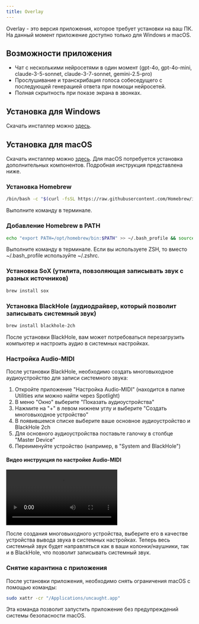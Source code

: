 ```yaml
---
title: Overlay
---
```


Overlay - это версия приложения, которое требует установки на ваш ПК. На данный момент приложение доступно только для Windows и macOS.

## Возможности приложения

- Чат с несколькими нейросетями в один момент (gpt-4o, gpt-4o-mini, claude-3-5-sonnet, claude-3-7-sonnet, gemini-2.5-pro)
- Прослушивание и транскрибация голоса собеседущего с последующей генерацией ответа при помощи нейросетей.
- Полная скрытность при показе экрана в звонках.

## Установка для Windows

Скачать инсталлер можно [здесь](https://uncaught.me/overlay/guide).

## Установка для macOS

Скачать инсталлер можно [здесь](https://uncaught.me/overlay/guide). Для macOS потребуется установка дополнительных компонентов. Подробная инструкция представлена ниже.

### Установка Homebrew

```bash
/bin/bash -c "$(curl -fsSL https://raw.githubusercontent.com/Homebrew/install/HEAD/install.sh)"
```

Выполните команду в терминале.

### Добавление Homebrew в PATH

```bash
echo "export PATH=/opt/homebrew/bin:$PATH" >> ~/.bash_profile && source ~/.bash_profile
```

Выполните команду в терминале. Если вы используете ZSH, то вместо ~/.bash_profile используйте ~/.zshrc.

### Установка SoX (утилита, повзоляющая записывать звук с разных источников)

```bash
brew install sox
```

### Установка BlackHole (аудиодрайвер, который позволит записывать системный звук)

```bash
brew install blackhole-2ch
```

После установки BlackHole, вам может потребоваться перезагрузить компьютер и настроить аудио в системных настройках.

### Настройка Audio-MIDI

После установки BlackHole, необходимо создать многовыходное аудиоустройство для записи системного звука:

1. Откройте приложение "Настройка Audio-MIDI" (находится в папке Utilities или можно найти через Spotlight)
2. В меню "Окно" выберите "Показать аудиоустройства"
3. Нажмите на "+" в левом нижнем углу и выберите "Создать многовыходное устройство"
4. В появившемся списке выберите ваше основное аудиоустройство и BlackHole 2ch
5. Для основного аудиоустройства поставьте галочку в столбце "Master Device"
6. Переименуйте устройство (например, в "System and BlackHole")

#### Видео инструкция по настройке Audio-MIDI

<video
  src="https://uncaught.me/midi.webm"
  controls
  className="w-full h-auto rounded"
/>

После создания многовыходного устройства, выберите его в качестве устройства вывода звука в системных настройках. Теперь весь системный звук будет направляться как в ваши колонки/наушники, так и в BlackHole, что позволит записывать системный звук.

### Снятие карантина с приложения

После установки приложения, необходимо снять ограничения macOS с помощью команды:

```bash
sudo xattr -cr "/Applications/uncaught.app"
```

Эта команда позволит запустить приложение без предупреждений системы безопасности macOS.



